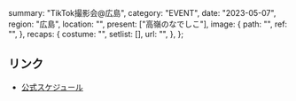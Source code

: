   summary: "TikTok撮影会@広島",
  category: "EVENT",
  date: "2023-05-07",
  region: "広島",
  location: "",
  present: ["高嶺のなでしこ"],
  image: {
    path: "",
    ref: "",
  },
  recaps: {
    costume: "",
    setlist: [],
    url: "",
  },
};

## リンク

- [公式スケジュール](https://takanenonadeshiko.jp/?p=921)
